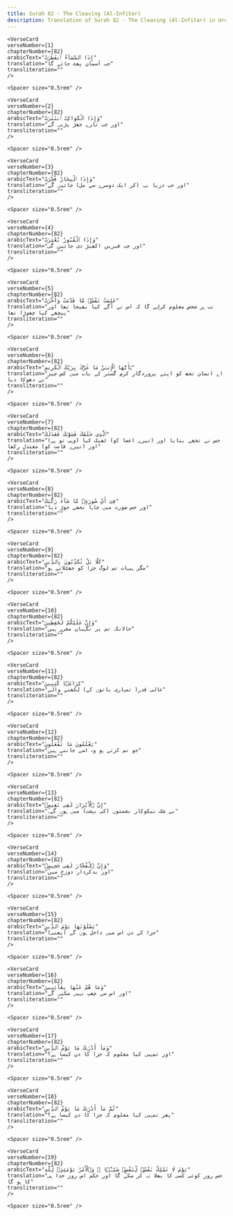 ```yaml
---
title: Surah 82 - The Cleaving (Al-Infitar)  
description: Translation of Surah 82 - The Cleaving (Al-Infitar) in Urdu
---
```







    <VerseCard 
    verseNumber={1}
    chapterNumber={82}
    arabicText="إِذَا ٱلسَّمَآءُ ٱنفَطَرَتْ"
    translation="جب آسمان پھٹ جائے گا"
    transliteration=""
    />

    <Spacer size="0.5rem" />
                
    <VerseCard 
    verseNumber={2}
    chapterNumber={82}
    arabicText="وَإِذَا ٱلْكَوَاكِبُ ٱنتَثَرَتْ"
    translation="اور جب تارے جھڑ پڑیں گے"
    transliteration=""
    />

    <Spacer size="0.5rem" />
                
    <VerseCard 
    verseNumber={3}
    chapterNumber={82}
    arabicText="وَإِذَا ٱلْبِحَارُ فُجِّرَتْ"
    translation="اور جب دریا بہہ (کر ایک دوسرے سے مل) جائیں گے"
    transliteration=""
    />

    <Spacer size="0.5rem" />
                
    <VerseCard 
    verseNumber={4}
    chapterNumber={82}
    arabicText="وَإِذَا ٱلْقُبُورُ بُعْثِرَتْ"
    translation="اور جب قبریں اکھیڑ دی جائیں گی"
    transliteration=""
    />

    <Spacer size="0.5rem" />
                
    <VerseCard 
    verseNumber={5}
    chapterNumber={82}
    arabicText="عَلِمَتْ نَفْسٌۭ مَّا قَدَّمَتْ وَأَخَّرَتْ"
    translation="تب ہر شخص معلوم کرلے گا کہ اس نے آگے کیا بھیجا تھا اور پیچھے کیا چھوڑا تھا"
    transliteration=""
    />

    <Spacer size="0.5rem" />
                
    <VerseCard 
    verseNumber={6}
    chapterNumber={82}
    arabicText="يَٰٓأَيُّهَا ٱلْإِنسَٰنُ مَا غَرَّكَ بِرَبِّكَ ٱلْكَرِيمِ"
    translation="اے انسان تجھ کو اپنے پروردگار کرم گستر کے باب میں کس چیز نے دھوکا دیا"
    transliteration=""
    />

    <Spacer size="0.5rem" />
                
    <VerseCard 
    verseNumber={7}
    chapterNumber={82}
    arabicText="ٱلَّذِى خَلَقَكَ فَسَوَّىٰكَ فَعَدَلَكَ"
    translation="(وہی تو ہے) جس نے تجھے بنایا اور (تیرے اعضا کو) ٹھیک کیا اور (تیرے قامت کو) معتدل رکھا"
    transliteration=""
    />

    <Spacer size="0.5rem" />
                
    <VerseCard 
    verseNumber={8}
    chapterNumber={82}
    arabicText="فِىٓ أَىِّ صُورَةٍۢ مَّا شَآءَ رَكَّبَكَ"
    translation="اور جس صورت میں چاہا تجھے جوڑ دیا"
    transliteration=""
    />

    <Spacer size="0.5rem" />
                
    <VerseCard 
    verseNumber={9}
    chapterNumber={82}
    arabicText="كَلَّا بَلْ تُكَذِّبُونَ بِٱلدِّينِ"
    translation="مگر ہیہات تم لوگ جزا کو جھٹلاتے ہو"
    transliteration=""
    />

    <Spacer size="0.5rem" />
                
    <VerseCard 
    verseNumber={10}
    chapterNumber={82}
    arabicText="وَإِنَّ عَلَيْكُمْ لَحَٰفِظِينَ"
    translation="حالانکہ تم پر نگہبان مقرر ہیں"
    transliteration=""
    />

    <Spacer size="0.5rem" />
                
    <VerseCard 
    verseNumber={11}
    chapterNumber={82}
    arabicText="كِرَامًۭا كَٰتِبِينَ"
    translation="عالی قدر( تمہاری باتوں کے) لکھنے والے"
    transliteration=""
    />

    <Spacer size="0.5rem" />
                
    <VerseCard 
    verseNumber={12}
    chapterNumber={82}
    arabicText="يَعْلَمُونَ مَا تَفْعَلُونَ"
    translation="جو تم کرتے ہو وہ اسے جانتے ہیں"
    transliteration=""
    />

    <Spacer size="0.5rem" />
                
    <VerseCard 
    verseNumber={13}
    chapterNumber={82}
    arabicText="إِنَّ ٱلْأَبْرَارَ لَفِى نَعِيمٍۢ"
    translation="بے شک نیکوکار نعمتوں (کی بہشت) میں ہوں گے۔"
    transliteration=""
    />

    <Spacer size="0.5rem" />
                
    <VerseCard 
    verseNumber={14}
    chapterNumber={82}
    arabicText="وَإِنَّ ٱلْفُجَّارَ لَفِى جَحِيمٍۢ"
    translation="اور بدکردار دوزخ میں"
    transliteration=""
    />

    <Spacer size="0.5rem" />
                
    <VerseCard 
    verseNumber={15}
    chapterNumber={82}
    arabicText="يَصْلَوْنَهَا يَوْمَ ٱلدِّينِ"
    translation="(یعنی) جزا کے دن اس میں داخل ہوں گے"
    transliteration=""
    />

    <Spacer size="0.5rem" />
                
    <VerseCard 
    verseNumber={16}
    chapterNumber={82}
    arabicText="وَمَا هُمْ عَنْهَا بِغَآئِبِينَ"
    translation="اور اس سے چھپ نہیں سکیں گے"
    transliteration=""
    />

    <Spacer size="0.5rem" />
                
    <VerseCard 
    verseNumber={17}
    chapterNumber={82}
    arabicText="وَمَآ أَدْرَىٰكَ مَا يَوْمُ ٱلدِّينِ"
    translation="اور تمہیں کیا معلوم کہ جزا کا دن کیسا ہے؟"
    transliteration=""
    />

    <Spacer size="0.5rem" />
                
    <VerseCard 
    verseNumber={18}
    chapterNumber={82}
    arabicText="ثُمَّ مَآ أَدْرَىٰكَ مَا يَوْمُ ٱلدِّينِ"
    translation="پھر تمہیں کیا معلوم کہ جزا کا دن کیسا ہے؟"
    transliteration=""
    />

    <Spacer size="0.5rem" />
                
    <VerseCard 
    verseNumber={19}
    chapterNumber={82}
    arabicText="يَوْمَ لَا تَمْلِكُ نَفْسٌۭ لِّنَفْسٍۢ شَيْـًۭٔا ۖ وَٱلْأَمْرُ يَوْمَئِذٍۢ لِّلَّهِ"
    translation="جس روز کوئی کسی کا بھلا نہ کر سکے گا اور حکم اس روز خدا ہی کا ہو گا"
    transliteration=""
    />

    <Spacer size="0.5rem" />
                